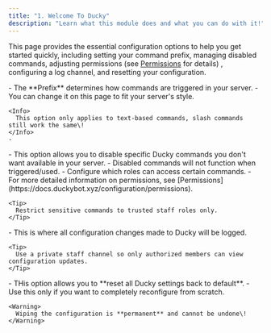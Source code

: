 ```yaml
---
title: "1. Welcome To Ducky"
description: "Learn what this module does and what you can do with it!"
---
```


This page provides the essential configuration options to help you get started quickly, including setting your command prefix, managing disabled commands, adjusting permissions (see [Permissions](https://docs.duckybot.xyz/configuration/permissions) for details) , configuring a log channel, and resetting your configuration.

<Steps>
  <Step title="Prefix" titleSize="h2">
    - The **Prefix** determines how commands are triggered in your server.
    - You can change it on this page to fit your server's style.

    <Info>
      This option only applies to text-based commands, slash commands still work the same\!
    </Info>
    - 
  </Step>
  <Step title="Disabled Commands" titleSize="h2">
    - This option allows you to disable specific Ducky commands you don't want available in your server.
    - Disabled commands will not function when triggered/used.
  </Step>
  <Step title="Permissions" titleSize="h2">
    -  Configure which roles can access certain commands.
    - For more detailed information on permissions, see [Permissions](https://docs.duckybot.xyz/configuration/permissions). 

    <Tip>
      Restrict sensitive commands to trusted staff roles only.
    </Tip>
  </Step>
  <Step title="Configuration Log Channel" titleSize="h2">
    - This is where all configuration changes made to Ducky will be logged.

    <Tip>
      Use a private staff channel so only authorized members can view configuration updates.
    </Tip>
  </Step>
  <Step title="Wipe Configuration" titleSize="h2">
    - THis option allows you to **reset all Ducky settings back to default**.
    - Use this only if you want to completely reconfigure from scratch.

    <Warning>
      Wiping the configuration is **permanent** and cannot be undone\!
    </Warning>
  </Step>
</Steps>